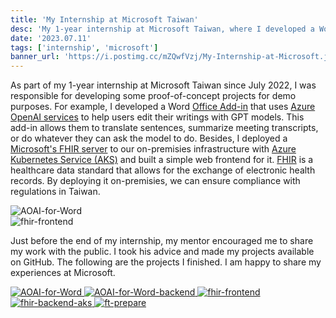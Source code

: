 ```yaml
---
title: 'My Internship at Microsoft Taiwan'
desc: 'My 1-year internship at Microsoft Taiwan, where I developed a Word Office Add-in using Azure OpenAI services and deployed a Microsoft FHIR server with a web frontend.'
date: '2023.07.11'
tags: ['internship', 'microsoft']
banner_url: 'https://i.postimg.cc/mZQwfVzj/My-Internship-at-Microsoft.jpg'
---
```

As part of my 1-year internship at Microsoft Taiwan since July 2022,
I was responsible for developing some proof-of-concept projects for demo purposes.
For example, I developed a Word [Office Add-in](https://learn.microsoft.com/en-us/office/dev/add-ins/) that uses [Azure OpenAI services](https://azure.microsoft.com/en-us/products/ai-services/openai-service/) to help users edit their writings with GPT models.
This add-in allows them to translate sentences, summarize meeting transcripts, or do whatever they can ask the model to do.
Besides, I deployed a [Microsoft's FHIR server](https://github.com/microsoft/fhir-server) to our on-premisies infrastructure with [Azure Kubernetes Service (AKS)](https://learn.microsoft.com/en-us/azure/aks/what-is-aks) and built a simple web frontend for it.
[FHIR](https://www.hl7.org/fhir/) is a healthcare data standard that allows for the exchange of electronic health records.
By deploying it on-premisies, we can ensure compliance with regulations in Taiwan.

<div columns>
  <div w="xl:48%">
    <Image
      src="https://i.postimg.cc/pdF9kFxS/aoai-for-word.png"
      alt="AOAI-for-Word"
      caption="My Azure OpenAI for Word Office Add-in"
    />
  </div>
  <div w="xl:48%">
    <Image
      src="https://i.postimg.cc/85d7gg7B/fhir-frontend.jpg"
      alt="fhir-frontend"
      caption="A Simple Frontend for Microsoft FHIR Service"
    />
  </div>
</div>

Just before the end of my internship, my mentor encouraged me to share my work with the public.
I took his advice and made my projects available on GitHub.
The following are the projects I finished.
I am happy to share my experiences at Microsoft.

<div columns>
  <a w="lg:49.5% xl:33%" my="0.5%" href="https://github.com/Alan-Kuan/AOAI-for-Word" target="_blank">
    <img
      src="https://github-readme-stats-alan-kuan.vercel.app/api/pin/?username=Alan-Kuan&repo=AOAI-for-Word"
      alt="AOAI-for-Word"
    />
  </a>

  <a w="lg:49.5% xl:33%" my="0.5%" href="https://github.com/Alan-Kuan/AOAI-for-Word-backend" target="_blank">
    <img
      src="https://github-readme-stats-alan-kuan.vercel.app/api/pin/?username=Alan-Kuan&repo=AOAI-for-Word-backend"
      alt="AOAI-for-Word-backend"
    />
  </a>

  <a w="lg:49.5% xl:33%" my="0.5%" href="https://github.com/Alan-Kuan/fhir-frontend" target="_blank">
    <img
      src="https://github-readme-stats-alan-kuan.vercel.app/api/pin/?username=Alan-Kuan&repo=fhir-frontend"
      alt="fhir-frontend"
    />
  </a>

  <a w="lg:49.5% xl:33%" my="0.5%" href="https://github.com/Alan-Kuan/fhir-backend-aks" target="_blank">
    <img
      src="https://github-readme-stats-alan-kuan.vercel.app/api/pin/?username=Alan-Kuan&repo=fhir-backend-aks"
      alt="fhir-backend-aks"
    />
  </a>

  <a w="lg:49.5% xl:33%" my="0.5%" href="https://github.com/Alan-Kuan/ft-prepare" target="_blank">
    <img
      src="https://github-readme-stats-alan-kuan.vercel.app/api/pin/?username=Alan-Kuan&repo=ft-prepare"
      alt="ft-prepare"
    />
  </a>
</div>
